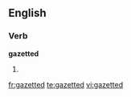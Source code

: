 
==English==

===Verb===
'''gazetted'''

# {{past of|[[gazette]]}}

[[fr:gazetted]]
[[te:gazetted]]
[[vi:gazetted]]